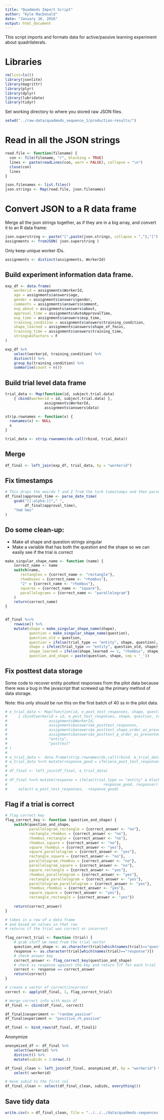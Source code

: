 ```yaml
---
title: "Quadmods Import Script"
author: "Kyle MacDonald"
date: "January 16, 2016"
output: html_document
---
```


This script imports and formats data for active/passive learning experiment
about quadrilaterals. 

# Libraries

```r
rm(list=ls())
library(jsonlite)
library(magrittr)
library(plyr)
library(dplyr)
library(lubridate)
library(tidyr)
```

Set working directory to where you stored raw JSON files.

```r
setwd("../raw-data/quadmods_sequence_1/production-results/")
```

# Read in all the JSON strings

```r
read.file <- function(filename) {
  con <- file(filename, "r", blocking = TRUE)
  lines <- paste(readLines(con, warn = FALSE), collapse = "\n")
  close(con)
  lines
}

json.filenames <- list.files()
json.strings <- Map(read.file, json.filenames)
```

# Convert JSON to a R data frame

Merge all the json strings together, as if they are in a big array, and convert it to an R data frame:

```r
json.superstring <- paste("[",paste(json.strings, collapse = ","),"]")
assignments <- fromJSON( json.superstring )
```

Only keep unique worker IDs.

```r
assignments <- distinct(assignments, WorkerId)
```

## Build experiment information data frame.

```r
exp_df <- data.frame(
    workerid = assignments$WorkerId, 
    age = assignments$answers$age,
    gender = assignments$answers$gender,
    comments = assignments$answers$comment,
    exp_about = assignments$answers$about,
    approval_time = assignments$AutoApprovalTime,
    exp_time = assignments$answers$exp_time,
    training_condition = assignments$answers$training_condition,
    shape_learned = assignments$answers$shape_of_focus,
    training_time = assignments$answers$training_time,
    stringsAsFactors = F
)
```

```r
exp_df %>% 
    select(workerid, training_condition) %>% 
    distinct() %>% 
    group_by(training_condition) %>% 
    summarise(count = n()) 
```


## Build trial level data frame

```r
trial_data <- Map(function(id, subject.trial.data) 
    { cbind(workerid = id, subject.trial.data) },
                  assignments$WorkerId,
                  assignments$answers$data)

```

```r
strip.rownames <- function(x) {
  rownames(x) <- NULL
  x
}

trial_data <- strip.rownames(do.call(rbind, trial_data))
```

## Merge

```r
df_final <- left_join(exp_df, trial_data, by = "workerid")
```

## Fix timestamps

```r
# This drops the weirdo T and Z from the turk timestamps and then parses them into seconds time 0 (some UTC standard)
df_final$approval_time <- parse_date_time(
    gsub("[[:alpha:]]"," ", 
         df_final$approval_time),
    "Ymd hms"
)
```

## Do some clean-up:

- Make all shape and question strings singular
- Make a variable that has both the question and the shape so we can easily see if the trial is correct

```r
make_singular_shape_name <- function (name) {
    correct_name <- name
    switch(name,
       rectangles = {correct_name <- "rectangle"},
       rhombuses = {correct_name <- "rhombus"},
       "2" = {correct_name <- "rhombus"},
       squares = {correct_name <- "square"},
       parallelograms = {correct_name <- "parallelogram"}
    )
    return(correct_name)
}


df_final %<>% 
    rowwise() %>% 
    mutate(shape = make_singular_shape_name(shape),
           question = make_singular_shape_name(question),
           question_old = question,
           question = ifelse(trial_type == "entity", shape, question),
           shape = ifelse(trial_type == "entity", question_old, shape),
           shape_learned = ifelse(shape_learned == 2, "rhombus", shape_learned),
           question_and_shape = paste(question, shape, sep = '_'))
```

## Fix posttest data storage

Some code to recover entity posttest responses from the pilot data because 
there was a bug in the javascript that screwed up the primary method of data storage.

Note: this only should be run this on the first batch of 40 ss in the pilot data.

```r
# e_trial_data <- Map(function(id, e_post_test_responses, shape, question, trial_type, block) 
#     { cbind(workerid = id, e_post_test_responses, shape, question, trial_type, block) },
#                   assignments$WorkerId,
#                   assignments$answers$e_posttest_responses,
#                   assignments$answers$e_posttest_shape_order_as_presented,
#                   assignments$answers$e_posttest_q_order_as_presented,
#                   "entity",
#                   "posttest"
# )
# 
# e_trial_data <- data.frame(strip.rownames(do.call(rbind, e_trial_data)))
# e_trial_data %<>% mutate(response_good = ifelse(e_post_test_responses == T, "yes", "no"))
# 
# df_final <- left_join(df_final, e_trial_data)
# 
# df_final %<>% mutate(response = ifelse(trial_type == "entity" & block == "posttest",
#                                            response_good, response)) %>% 
#     select(-e_post_test_responses, -response_good)
```

## Flag if a trial is correct

```r
# flag correct key
flag_correct_key <- function (question_and_shape) {
    switch(question_and_shape,
           parallelogram_rectangle = {correct_answer <- "no"},
           rectangle_rhombus = {correct_answer <- "no"},
           rhombus_rectangle = {correct_answer <- "no"},
           rhombus_square = {correct_answer <- "no"},
           square_rhombus = {correct_answer <- "yes"},
           square_parallelogram = {correct_answer <- "yes"},
           rectangle_square = {correct_answer <- "no"},
           parallelogram_rhombus = {correct_answer <- "no"},
           parallelogram_square = {correct_answer <- "no"},
           square_rectangle = {correct_answer <- "yes"},
           rhombus_parallelogram = {correct_answer <- "yes"},
           rectangle_parallelogram = {correct_answer <- "yes"},
           parallelogram_parallelogram = {correct_answer <- "yes"},
           rhombus_rhombus = {correct_answer <- "yes"},
           square_square = {correct_answer <- "yes"},
           rectangle_rectangle = {correct_answer <- "yes"})
    
    return(correct_answer)
}

# takes in a row of a data frame
# and based on values in that row
# returns if the trial was correct or incorrect

flag_correct_trial <- function (trial) {
    # grab stuff we need from the trial vector
    question_and_shape <- as.character(trial[which(names(trial)=="question_and_shape")])
    response <- as.character(trial[which(names(trial)=="response")])
    # check answer key
    correct_answer <- flag_correct_key(question_and_shape)
    # check ss response against the key and return T/F for each trial
    correct <- response == correct_answer
    return(correct)
}

# create a vector of correct/incorrect
correct <- apply(df_final, 1, flag_correct_trial)

# merge correct info with main df
df_final <- cbind(df_final, correct)
```

```r
df_final1$experiment <- "random_passive"
df_final$experiment <- "positive_rh_passive"

df_final <- bind_rows(df_final, df_final1)
```


Anonymize

```r
anonymized_df <- df_final %>% 
    select(workerid) %>% 
    distinct() %>% 
    mutate(subids = 1:nrow(.))

df_final_clean <- left_join(df_final, anonymized_df, by = "workerid") %>% 
    select(-workerid)

# move subid to the first col
df_final_clean <- select(df_final_clean, subids, everything())
```

## Save tidy data 

```r
write.csv(x = df_final_clean, file = "../../../data/quadmods-sequences-exp1_2.csv", row.names=F)
```
